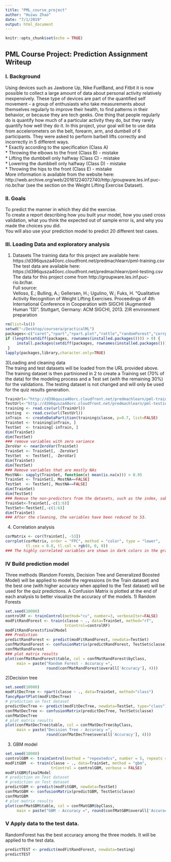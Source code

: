 ```yaml
---
title: "PML_course_project"
author: "Huiwu Zhao"
date: "7/1/2019"
output: html_document
---
```


```r
knitr::opts_chunk$set(echo = TRUE)
```

## PML Course Project: Prediction Assignment Writeup   
### I. Background
Using devices such as Jawbone Up, Nike FuelBand, and Fitbit it is now possible to collect a large amount of data about personal activity relatively inexpensively. These type of devices are part of the quantified self movement – a group of enthusiasts who take measurements about themselves regularly to improve their health, to find patterns in their behavior, or because they are tech geeks. One thing that people regularly do is quantify how much of a particular activity they do, but they rarely quantify how well they do it. In this project, your goal will be to use data from accelerometers on the belt, forearm, arm, and dumbell of 6 participants. They were asked to perform barbell lifts correctly and incorrectly in 5 different ways.  
* Exactly according to the specification (Class A)  
* Throwing the elbows to the front (Class B) - mistake  
* Lifting the dumbbell only halfway (Class C) - mistake  
* Lowering the dumbbell only halfway (Class D) - mistake  
* Throwing the hips to the front (Class E) - mistake  
More information is available from the website here: http://web.archive.org/web/20161224072740/http:/groupware.les.inf.puc-rio.br/har (see the section on the Weight Lifting Exercise Dataset).  

### II. Goals  
To predict the manner in which they did the exercise.  
To create a report describing how you built your model, how you used cross validation, what you think the expected out of sample error is, and why you made the choices you did.  
You will also use your prediction model to predict 20 different test cases.

### III. Loading Data and exploratory analysis  
1) Datasets
The training data for this project are available here:  
https://d396qusza40orc.cloudfront.net/predmachlearn/pml-training.csv   
The test data are available here:  
https://d396qusza40orc.cloudfront.net/predmachlearn/pml-testing.csv  
The data for this project come from http://groupware.les.inf.puc-rio.br/har.  
Full source:  
Velloso, E.; Bulling, A.; Gellersen, H.; Ugulino, W.; Fuks, H. “Qualitative Activity Recognition of Weight Lifting Exercises. Proceedings of 4th International Conference in Cooperation with SIGCHI (Augmented Human ’13)”. Stuttgart, Germany: ACM SIGCHI, 2013.
2)R environment preparation  

```r
rm(list=ls())
setwd("~/Desktop/coursera/practicalML")
packages<-c("caret","rpart","rpart.plot","rattle","randomForest","corrplot")
if (length(setdiff(packages, rownames(installed.packages()))) > 0) {
     install.packages(setdiff(packages, rownames(installed.packages())),repos = "http://cran.us.r-project.org")  
 }
lapply(packages,library,character.only=TRUE)
```

3)Loading and cleaning data  
The traing and test datasets will be loaded from the URL provided above. The training dataset is then partinioned in 2 to create a Training set (70% of the data) for the modeling process and a Test set (with the remaining 30%) for the validations. The testing dataset is not changed and will only be used for the quiz results generation.  

```r
TrainUrl<-"http://d396qusza40orc.cloudfront.net/predmachlearn/pml-training.csv"
TestUrl<-"http://d396qusza40orc.cloudfront.net/predmachlearn/pml-testing.csv"
training <- read.csv(url(TrainUrl))
testing  <- read.csv(url(TestUrl))
inTrain  <- createDataPartition(training$classe, p=0.7, list=FALSE)
TrainSet <- training[inTrain, ]
TestSet  <- training[-inTrain, ]
dim(TrainSet)
dim(TestSet)
### remove variables with zero variance  
ZeroVar <- nearZeroVar(TrainSet)
TrainSet <- TrainSet[, -ZeroVar]
TestSet  <- TestSet[, -ZeroVar]
dim(TrainSet)
dim(TestSet)
### Remove variables that are mostly NAs
MostNA<- sapply(TrainSet, function(x) mean(is.na(x))) > 0.95
TrainSet <- TrainSet[, MostNA==FALSE]
TestSet  <- TestSet[, MostNA==FALSE]
dim(TrainSet)
dim(TestSet)
### Remove the non-predictors from the datasets, such as the index, subject name, time and widow variables.
TrainSet<-TrainSet[,-c(1:6)]
TestSet<-TestSet[,-c(1:6)]
dim(TrainSet)
### After the cleaning, the variables have been reduced to 53.
```
4) Correlation analysis  
```r
corMatrix <- cor(TrainSet[, -53])
corrplot(corMatrix, order = "FPC", method = "color", type = "lower", 
         tl.cex = 0.8, tl.col = rgb(0, 0, 0))
### The highly correlated variables are shown in dark colors in the graph above.As the correlations are quite few, PCA will not be applied for this analysis.
```

### IV Build prediction model
Three methods (Random Forests, Decision Tree and Generalized Boosted Model) will be applied to model the regressions (in the Train dataset) and the best one (with higher accuracy when applied to the Test dataset) will be used for the quiz predictions. A Confusion Matrix is plotted at the end of each analysis to better visualize the accuracy of the models.
1) Random Forests  
```r
set.seed(10000)
controlRF <- trainControl(method="cv", number=3, verboseIter=FALSE)
modFitRandForest <- train(classe ~ ., data=TrainSet, method="rf",
                          trControl=controlRF)
modFitRandForest$finalModel
### Prediction  
predictRandForest <- predict(modFitRandForest, newdata=TestSet)
confMatRandForest <- confusionMatrix(predictRandForest, TestSet$classe)
confMatRandForest
### plot matrix results
plot(confMatRandForest$table, col = confMatRandForest$byClass, 
     main = paste("Random Forest - Accuracy =",
                  round(confMatRandForest$overall['Accuracy'], 4)))    
``` 
2)Decision tree
```r
set.seed(10000)
modFitDecTree <- rpart(classe ~ ., data=TrainSet, method="class")
fancyRpartPlot(modFitDecTree)
# prediction on Test dataset
predictDecTree <- predict(modFitDecTree, newdata=TestSet, type="class")
confMatDecTree <- confusionMatrix(predictDecTree, TestSet$classe)
confMatDecTree
# plot matrix results
plot(confMatDecTree$table, col = confMatDecTree$byClass, 
     main = paste("Decision Tree - Accuracy =",
                  round(confMatDecTree$overall['Accuracy'], 4)))
```
3) GBM model
```r
set.seed(10000)
controlGBM <- trainControl(method = "repeatedcv", number = 5, repeats = 1)
modFitGBM  <- train(classe ~ ., data=TrainSet, method = "gbm",
                    trControl = controlGBM, verbose = FALSE)
modFitGBM$finalModel
# prediction on Test dataset
# prediction on Test dataset
predictGBM <- predict(modFitGBM, newdata=TestSet)
confMatGBM <- confusionMatrix(predictGBM, TestSet$classe)
confMatGBM
# plot matrix results
plot(confMatGBM$table, col = confMatGBM$byClass, 
     main = paste("GBM - Accuracy =", round(confMatGBM$overall['Accuracy'], 4)))
```

### V Apply data to the test data.  
RandomForest has the best accuracy among the three models. It will be applied to the test data.
```r
predictTEST <- predict(modFitRandForest, newdata=testing)
predictTEST
```






